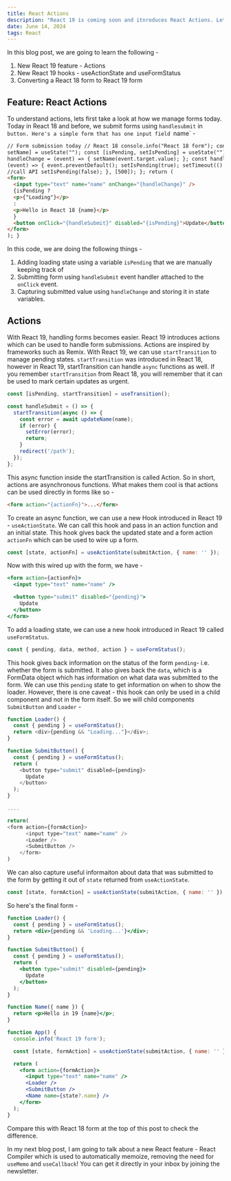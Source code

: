 ```yaml
---
title: React Actions
description: "React 19 is coming soon and itnroduces React Actions. Let's understand React 19"
date: June 14, 2024
tags: React
---
```


In this blog post, we are going to learn the following -

1. New React 19 feature - Actions
2. New React 19 hooks - useActionState and useFormStatus
3. Converting a React 18 form to React 19 form

## Feature: React Actions

To understand actions, lets first take a look at how we manage forms today. Today in React 18 and before, we submit forms using `handlesubmit` in `button. Here's a simple form that has one input field `name` -

```html
// Form submission today // React 18 console.info("React 18 form"); const [name,
setName] = useState(""); const [isPending, setIsPending] = useState(""); const
handleChange = (event) => { setName(event.target.value); }; const handleSubmit =
(event) => { event.preventDefault(); setIsPending(true); setTimeout(() => {
//call API setIsPending(false); }, [500]); }; return (
<form>
  <input type="text" name="name" onChange="{handleChange}" />
  {isPending ?
  <p>{"Loading"}</p>
  :
  <p>Hello in React 18 {name}</p>
  }
  <button onClick="{handleSubmit}" disabled="{isPending}">Update</button>
</form>
); }
```

In this code, we are doing the following things -

1. Adding loading state using a variable `isPending` that we are manually keeping track of
2. Submitting form using `handleSubmit` event handler attached to the `onClick` event.
3. Capturing submitted value using `handleChange` and storing it in state variables.

## Actions

With React 19, handling forms becomes easier. React 19 introduces actions which can be used to handle form submissions. Actions are inspired by frameworks such as Remix. With React 19, we can use `startTransition` to manage pending states.
`startTransition` was introduced in React 18, however in React 19, startTransition can handle `async` functions as well. If you remember `startTransition` from React 18, you will remember that it can be used to mark certain updates as urgent.

```js
const [isPending, startTransition] = useTransition();

const handleSubmit = () => {
  startTransition(async () => {
    const error = await updateName(name);
    if (error) {
      setError(error);
      return;
    }
    redirect('/path');
  });
};
```

This async function inside the startTransition is called Action. So in short, actions are asynchronous functions.
What makes them cool is that actions can be used directly in forms like so -

```html
<form action="{actionFn}">...</form>
```

To create an async function, we can use a new Hook introduced in React 19 - `useActionState`. We can call this hook and pass in an action function and an initial state. This hook gives back the updated state and a form action `actionFn` which can be used to wire up a form.

```js
const [state, actionFn] = useActionState(submitAction, { name: '' });
```

Now with this wired up with the form, we have -

```jsx
<form action={actionFn}>
  <input type="text" name="name" />

  <button type="submit" disabled="{pending}">
    Update
  </button>
</form>
```

To add a loading state, we can use a new hook introduced in React 19 called `useFormStatus`.

```js
const { pending, data, method, action } = useFormStatus();
```

This hook gives back information on the status of the form `pending`- i.e. whether the form is submitted. It also gives back the `data`, which is a FormData object which has information on what data was submitted to the form. We can use this `pending` state to get information on when to show the loader. However, there is one caveat - this hook can only be used in a child component and not in the form itself. So we will child components `SubmitButton` and `Loader` -

```js
function Loader() {
  const { pending } = useFormStatus();
  return <div>{pending && "Loading..."}</div>;
}

function SubmitButton() {
  const { pending } = useFormStatus();
  return (
    <button type="submit" disabled={pending}>
      Update
    </button>
  );
}

....

return(
<form action={formAction}>
      <input type="text" name="name" />
      <Loader />
      <SubmitButton />
    </form>
)
```

We can also capture useful informaiton about data that was submitted to the form by getting it out of `state` returned from `useActionState`.

```js
const [state, formAction] = useActionState(submitAction, { name: '' });
```

So here's the final form -

```jsx
function Loader() {
  const { pending } = useFormStatus();
  return <div>{pending && 'Loading...'}</div>;
}

function SubmitButton() {
  const { pending } = useFormStatus();
  return (
    <button type="submit" disabled={pending}>
      Update
    </button>
  );
}

function Name({ name }) {
  return <p>Hello in 19 {name}</p>;
}

function App() {
  console.info('React 19 form');

  const [state, formAction] = useActionState(submitAction, { name: '' });

  return (
    <form action={formAction}>
      <input type="text" name="name" />
      <Loader />
      <SubmitButton />
      <Name name={state?.name} />
    </form>
  );
}
```

Compare this with React 18 form at the top of this post to check the difference.

In my next blog post, I am going to talk about a new React feature - React Compiler which is used to automatically memoize, removing the need for `useMemo` and `useCallback`! You can get it directly in your inbox by joining the newsletter.
